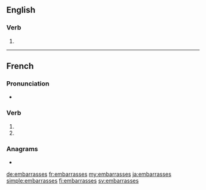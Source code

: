 {{also|embarrassés}}
==English==

===Verb===
{{head|en|verb form}}

# {{en-third-person singular of|embarrass}}

----

==French==

===Pronunciation===
* {{IPA|lang=fr|/ɑ̃.ba.ʁas/}}

===Verb===
{{fr-verb-form}}

# {{inflection of|embarrasser||2|s|pres|indc|lang=fr}}
# {{inflection of|embarrasser||2|s|pres|subj|lang=fr}}

===Anagrams===
* {{l|fr|embrasseras}}

[[de:embarrasses]]
[[fr:embarrasses]]
[[my:embarrasses]]
[[ja:embarrasses]]
[[simple:embarrasses]]
[[fi:embarrasses]]
[[sv:embarrasses]]